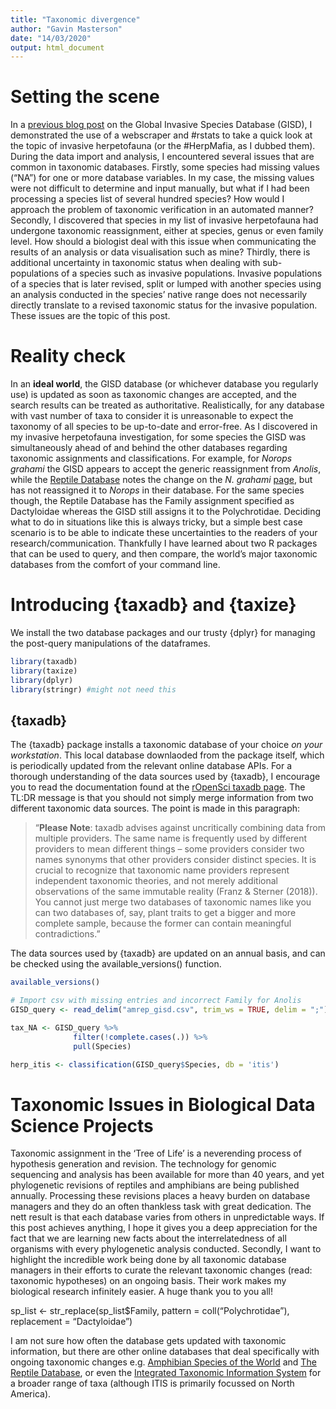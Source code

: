 ```yaml
---
title: "Taxonomic divergence"
author: "Gavin Masterson"
date: "14/03/2020"
output: html_document
---
```


# Setting the scene

In a [previous blog post]() on the Global Invasive Species Database (GISD), I demonstrated the use of a webscraper and #rstats to take a quick look at the topic of invasive herpetofauna (or the #HerpMafia, as I dubbed them). During the data import and analysis, I encountered several issues that are common in taxonomic databases. Firstly, some species had missing values ("NA") for one or more database variables. In my case, the missing values were not difficult to determine and input manually, but what if I had been processing a species list of several hundred species? How would I approach the problem of taxonomic verification in an automated manner? Secondly, I discovered that species in my list of invasive herpetofauna had undergone taxonomic reassignment, either at species, genus or even family level. How should a biologist deal with this issue when communicating the results of an analysis or data visualisation such as mine? Thirdly, there is additional uncertainty in taxonomic status when dealing with sub-populations of a species such as invasive populations. Invasive populations of a species that is later revised, split or lumped with another species using an analysis conducted in the species' native range does not necessarily directly translate to a revised taxonomic status for the invasive population. These issues are the topic of this post.

# Reality check

In an **ideal world**, the GISD database (or whichever database you regularly use) is updated as soon as taxonomic changes are accepted, and the search results can be treated as authoritative. Realistically, for any database with  vast number of taxa to consider it is unreasonable to expect the taxonomy of all species to be up-to-date and error-free. As I discovered in my invasive herpetofauna investigation, for some species the GISD was simultaneously ahead of and behind the other databases regarding taxonomic assignments and classifications. For example, for *Norops grahami* the GISD appears to accept the generic reassignment from *Anolis*, while the [Reptile Database](http://www.reptile-database.org/) notes the change on the *N. grahami* [page](http://reptile-database.reptarium.cz/species?genus=Anolis&species=grahami&search_param=%28%28search%3D%27anolis+grahami%27%29%29), but has not reassigned it to *Norops* in their database. For the same species though, the Reptile Database has the Family assignment specified as Dactyloidae whereas the GISD still assigns it to the Polychrotidae. Deciding what to do in situations like this is always tricky, but a simple best case scenario is to be able to indicate these uncertainties to the readers of your research/communication. Thankfully I have learned about two R packages that can be used to query, and then compare, the world's major taxonomic databases from the comfort of your command line.

# Introducing {taxadb} and {taxize}

We install the two database packages and our trusty {dplyr} for managing the post-query manipulations of the dataframes.

```r
library(taxadb)
library(taxize)
library(dplyr)
library(stringr) #might not need this
```

## {taxadb}

The {taxadb} package installs a taxonomic database of your choice *on your workstation*. This local database downlaoded from the package itself, which is periodically updated from the relevant online database APIs. For a thorough understanding of the data sources used by {taxadb}, I encourage you to read the documentation found at the [rOpenSci taxadb page](https://docs.ropensci.org/taxadb/articles/data-sources.html). The TL:DR message is that you should not simply merge information from two different taxonomic data sources. The point is made in this paragraph:

> "**Please Note**: taxadb advises against uncritically combining data from multiple providers. The same name is frequently used by different providers to mean different things – some providers consider two names synonyms that other providers consider distinct species. It is crucial to recognize that taxonomic name providers represent independent taxonomic theories, and not merely additional observations of the same immutable reality (Franz & Sterner (2018)). You cannot just merge two databases of taxonomic names like you can two databases of, say, plant traits to get a bigger and more complete sample, because the former can contain meaningful contradictions."

The data sources used by {taxadb} are updated on an annual basis, and can be checked using the available_versions() function.

```r

available_versions()

```



```r

# Import csv with missing entries and incorrect Family for Anolis
GISD_query <- read_delim("amrep_gisd.csv", trim_ws = TRUE, delim = ";") %>% .[,-8]

tax_NA <- GISD_query %>% 
              filter(!complete.cases(.)) %>% 
              pull(Species)

herp_itis <- classification(GISD_query$Species, db = 'itis')

```

# Taxonomic Issues in Biological Data Science Projects

Taxonomic assignment in the 'Tree of Life' is a neverending process of hypothesis generation and revision. The technology for genomic sequencing and analysis has been available for more than 40 years, and yet phylogenetic revisions of reptiles and amphibians are being published annually. Processing these revisions places a heavy burden on database managers and they do an often thankless task with great dedication. The nett result is that each database varies from others in unpredictable ways. If this post achieves anything, I hope it gives you a deep appreciation for the fact that we are learning new facts about the interrelatedness of all organisms with every phylogenetic analysis conducted. Secondly, I want to highlight the incredible work being done by all taxonomic database managers in their efforts to curate the relevant taxonomic changes (read: taxonomic hypotheses) on an ongoing basis. Their work makes my biological research infinitely easier. A huge thank you to you all!




sp_list <- str_replace(sp_list$Family, pattern = coll("Polychrotidae"), replacement = "Dactyloidae")

I am not sure how often the database gets updated with taxonomic information, but there are other online databases that deal specifically with ongoing taxonomic changes e.g. [Amphibian Species of the World](https://amphibiansoftheworld.amnh.org/) and [The Reptile Database](http://www.reptile-database.org/), or even the [Integrated Taxonomic Information System](https://www.itis.gov/) for a broader range of taxa (although ITIS is primarily focussed on North America).
